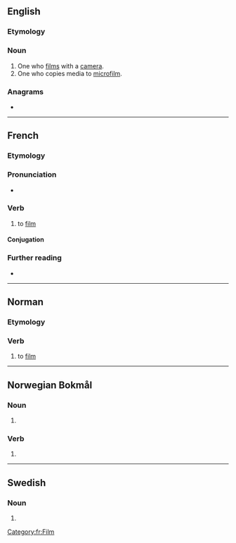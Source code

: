 ==English==

===Etymology===
{{suffix|en|film|er}}

===Noun===
{{en-noun}}

# One who [[film]]s with a [[camera]].
# One who copies media to [[microfilm]].

===Anagrams===
* {{anagrams|en|a=efilmr|refilm}}

----

==French==

===Etymology===
{{suffix|fr|film|er}}

===Pronunciation===
* {{audio|fr|LL-Q150 (fra)-WikiLucas00-filmer.wav|Audio}}

===Verb===
{{fr-verb}}

# to [[film]]

====Conjugation====
{{fr-conj-auto}}

===Further reading===
* {{R:TLFi}}

[[Category:fr:Film]]
----

==Norman==

===Etymology===
{{suffix|nrf|film|er}}

===Verb===
{{head|nrf|verb|gerund|filméthie}}

# {{lb|nrf|Jersey}} to [[film]]

----

==Norwegian Bokmål==

===Noun===
{{head|nb|noun form|g=m}}

# {{inflection of|nb|film||indefinite|p}}

===Verb===
{{head|nb|verb form}}

# {{present tense of|nb|filme}}

----

==Swedish==

===Noun===
{{head|sv|noun form}}

# {{sv-noun-form-indef-pl|film}}